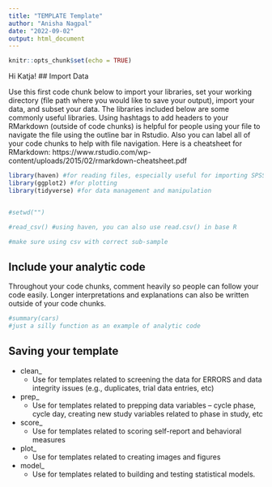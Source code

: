 ---
title: "TEMPLATE Template"
author: "Anisha Nagpal"
date: "2022-09-02"
output: html_document
---

```{r setup, include=FALSE}
knitr::opts_chunk$set(echo = TRUE)
```

Hi Katja!
## Import Data

Use this first code chunk below to import your libraries, set your working directory (file path where you would like to save your output), import your data, and subset your data. The libraries included below are some commonly useful libraries. Using hashtags to add headers to your RMarkdown (outside of code chunks) is helpful for people using your file to navigate the file using the outline bar in Rstudio. Also you can label all of your code chunks to help with file navigation. Here is a cheatsheet for RMarkdown: https://www.rstudio.com/wp-content/uploads/2015/02/rmarkdown-cheatsheet.pdf

```{r libraries and data import}
library(haven) #for reading files, especially useful for importing SPSS files 
library(ggplot2) #for plotting
library(tidyverse) #for data management and manipulation


#setwd("")

#read_csv() #using haven, you can also use read.csv() in base R

#make sure using csv with correct sub-sample 


```

## Include your analytic code 

Throughout your code chunks, comment heavily so people can follow your code easily. Longer interpretations and explanations can also be written outside of your code chunks. 

```{r cars}
#summary(cars)
#just a silly function as an example of analytic code 
```

## Saving your template

* clean_
  + Use for templates related to screening the data for ERRORS and data integrity issues (e.g., duplicates, trial data entries, etc)
* prep_
  + Use for templates related to prepping data variables -- cycle phase, cycle day, creating new study variables related to phase in study, etc
* score_
  + Use for templates related to scoring self-report and behavioral measures
* plot_
  + Use for templates related to creating images and figures
* model_
  + Use for templates related to building and testing statistical models.








 

